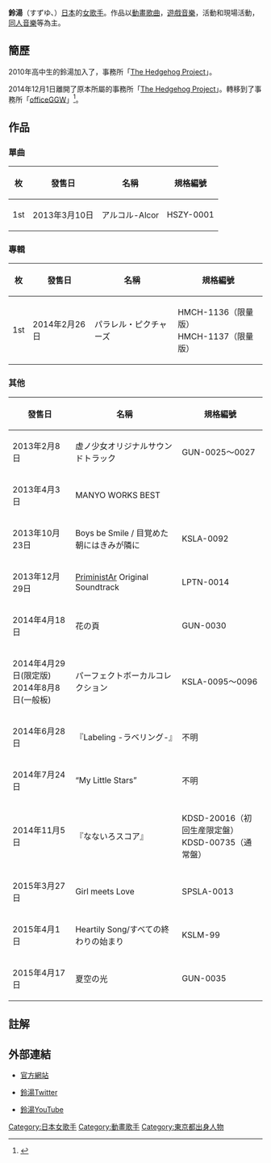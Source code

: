 {{blpunsourced|time=2017-12-14T07:02:10+00:00}}
{{expand|time=2014-09-06T14:38:06+00:00}}
{{Infobox entertainer <!--プロジェクト:音楽家を参照-->
|姓名= 鈴湯
|圖像= 
|图片简介= 
|图片尺寸= 
|補正= 
|类型= 歌手
|出生名= 
|綽號= 
|生月= 2
|生日= 5
|出生地= {{JPN}}・[[東京都|東京都]] 
|教育程度= 
|音乐类型= [[J-POP|J-POP]]<BR/>[[動畫歌曲|動畫歌曲]]<br/>[[遊戲音樂|遊戲音樂]]<BR/>[[同人音樂|同人音樂]]
|職業= [[歌手|歌手]]、[[作詞家|作詞家]]
|演奏樂器= [[弦樂器|弦樂器]]
|活動時期= 
|唱片公司= 
|经纪公司= officeGGW
|相关团体= 
|官方網站= [https://suzuyu.futureartist.net/ 官方網站]
|著名樂器= 
}}

'''鈴湯'''（すずゆ、{{bd||2月5日|||}}）[[日本|日本]]的[[女歌手|女歌手]]。作品以[[動畫歌曲|動畫歌曲]]，[[遊戲音樂|遊戲音樂]]，活動和現場活動，[[同人音樂|同人音樂]]等為主。

== 簡歷 ==
2010年高中生的鈴湯加入了，事務所「[[The_Hedgehog_Project|The Hedgehog Project]]」。

2014年12月1日離開了原本所屬的事務所「[[The_Hedgehog_Project|The Hedgehog Project]]」。轉移到了事務所「[[officeGGW|officeGGW]]」<ref>{{ja}} {{Twitter status|sb_szy|539712605544144896}}</ref>。

== 作品 ==
=== 單曲 ===
{| class="wikitable" style="font-size:small;" border="1"
!枚!! 發售日 !! 名稱 !! 規格編號
|-
|1st||2013年3月10日||アルコル-Alcor||HSZY-0001
|}
=== 專輯 ===
{| class="wikitable" style="font-size:small;" border="1"
!枚!! 發售日 !! 名稱 !! 規格編號
|-
|1st||2014年2月26日||パラレル・ピクチャーズ||HMCH-1136（限量版）<br />HMCH-1137（限量版）
|}

=== 其他 ===
{| class="wikitable" style="font-size:small;" border="1"
! 發售日 !! 名稱 !! 規格編號
|-
|2013年2月8日||虚ノ少女オリジナルサウンドトラック||GUN-0025〜0027
|-
|2013年4月3日||MANYO WORKS BEST!!||KDSD-00623
|-
|2013年10月23日||Boys be Smile / 目覚めた朝にはきみが隣に||KSLA-0092
|-
|2013年12月29日||[[PriministAr|PriministAr]] Original Soundtrack||LPTN-0014
|-
|2014年4月18日||花の頁||GUN-0030
|-
|2014年4月29日(限定版)<br />2014年8月8日(一般板)||パーフェクトボーカルコレクション||KSLA-0095〜0096
|-
|2014年6月28日||『Labeling -ラベリング-』||不明
|-
|2014年7月24日||“My Little Stars”||不明
|-
|2014年11月5日||『なないろスコア』||KDSD-20016（初回生産限定盤）<br />KDSD-00735（通常盤）
|-
|2015年3月27日||Girl meets Love||SPSLA-0013
|-
|2015年4月1日||Heartily Song/すべての終わりの始まり||KSLM-99
|-
|2015年4月17日||夏空の光||GUN-0035
|}

== 註解 ==
{{Reflist|3}}

== 外部連結 ==
* {{ja}}[https://suzuyu.futureartist.net/ 官方網站] {{Wayback|url=https://suzuyu.futureartist.net/ |date=20201228163702 }}
* {{ja}}[https://twitter.com/sb_szy 鈴湯Twitter] {{Wayback|url=https://twitter.com/sb_szy |date=20210417083631 }}
* {{ja}}[https://www.youtube.com/user/suzuyuch {{Wayback|url=https://www.youtube.com/user/suzuyuch |date=20210204151457 }} 鈴湯[[YouTube|YouTube]]]

{{DEFAULTSORT:Suzuyu}}
[[Category:日本女歌手|Category:日本女歌手]]
[[Category:動畫歌手|Category:動畫歌手]]
[[Category:東京都出身人物|Category:東京都出身人物]]